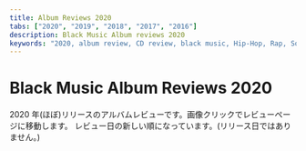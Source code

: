 ```yaml
---
title: Album Reviews 2020
tabs: ["2020", "2019", "2018", "2017", "2016"]
description: Black Music Album reviews 2020
keywords: "2020, album review, CD review, black music, Hip-Hop, Rap, Soul, R&B"
---
```



# Black Music Album Reviews 2020

<PageDescription>

2020 年(ほぼ)リリースのアルバムレビューです。画像クリックでレビューページに移動します。
レビュー日の新しい順になっています。(リリース日ではありません。)

</PageDescription>

<Row>
  <Column colMd={2} colLg={3} noGutterMdLeft>
    <Review1 />
  </Column>
  <Column colMd={2} colLg={3} noGutterMdLeft>
    <Review2 />
  </Column>
  <Column colMd={2} colLg={3} noGutterMdLeft>
    <Review3 />
  </Column>
  <Column colMd={2} colLg={3} noGutterMdLeft>
    <Review4 />
  </Column>
</Row>

<Row>
  <Column colMd={2} colLg={3} noGutterMdLeft>
    <Review5 />
  </Column>
  <Column colMd={2} colLg={3} noGutterMdLeft>
    <Review6 />
  </Column>
  <Column colMd={2} colLg={3} noGutterMdLeft>
    <Review7 />
  </Column>
  <Column colMd={2} colLg={3} noGutterMdLeft>
    <Review8 />
  </Column>
</Row>

<Row>
  <Column colMd={2} colLg={3} noGutterMdLeft>
    <Review9 />
  </Column>
  <Column colMd={2} colLg={3} noGutterMdLeft>
    <Review10 />
  </Column>
  <Column colMd={2} colLg={3} noGutterMdLeft>
    <Review11 />
  </Column>
  <Column colMd={2} colLg={3} noGutterMdLeft>
    <Review12 />
  </Column>
</Row>

<Row>
  <Column colMd={2} colLg={3} noGutterMdLeft>
    <Review13 />
  </Column>
  <Column colMd={2} colLg={3} noGutterMdLeft>
    <Review14 />
  </Column>
  <Column colMd={2} colLg={3} noGutterMdLeft>
    <Review15 />
  </Column>
  <Column colMd={2} colLg={3} noGutterMdLeft>
    <Review16 />
  </Column>
</Row>

<Row>
  <Column colMd={2} colLg={3} noGutterMdLeft>
    <Review17 />
  </Column>
  <Column colMd={2} colLg={3} noGutterMdLeft>
    <Review18 />
  </Column>
  <Column colMd={2} colLg={3} noGutterMdLeft>
    <Review19 />
  </Column>
  <Column colMd={2} colLg={3} noGutterMdLeft>
    <Review20 />
  </Column>
</Row>

<Row>
  <Column colMd={2} colLg={3} noGutterMdLeft>
    <Review21 />
  </Column>
  <Column colMd={2} colLg={3} noGutterMdLeft>
    <Review22 />
  </Column>
  <Column colMd={2} colLg={3} noGutterMdLeft>
    <Review23 />
  </Column>
  <Column colMd={2} colLg={3} noGutterMdLeft>
    <Review24 />
  </Column>
</Row>

<Row>
  <Column colMd={2} colLg={3} noGutterMdLeft>
    <Review25 />
  </Column>
  <Column colMd={2} colLg={3} noGutterMdLeft>
    <Review26 />
  </Column>
  <Column colMd={2} colLg={3} noGutterMdLeft>
    <Review27 />
  </Column>
  <Column colMd={2} colLg={3} noGutterMdLeft>
    <Review28 />
  </Column>
</Row>

<Row>
  <Column colMd={2} colLg={3} noGutterMdLeft>
    <Review29 />
  </Column>
  <Column colMd={2} colLg={3} noGutterMdLeft>
    <Review30 />
  </Column>
  <Column colMd={2} colLg={3} noGutterMdLeft>
    <Review31 />
  </Column>
</Row>
